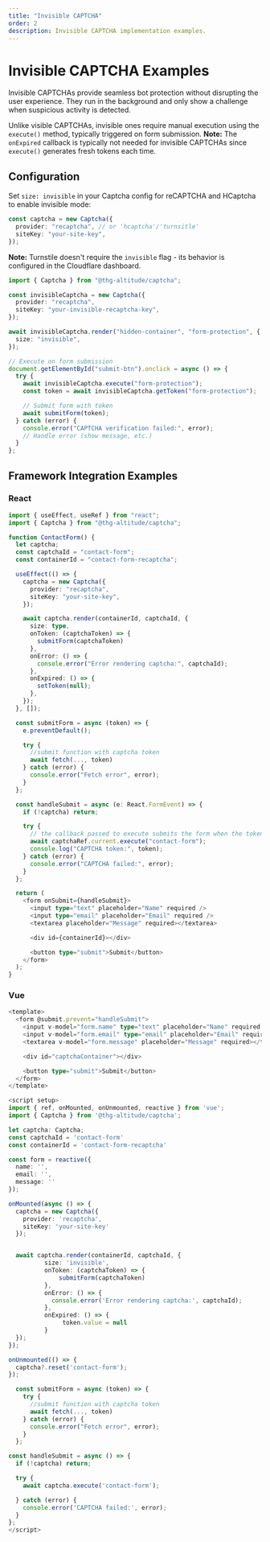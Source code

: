 ```yaml
---
title: "Invisible CAPTCHA"
order: 2
description: Invisible CAPTCHA implementation examples.
---
```


# Invisible CAPTCHA Examples

Invisible CAPTCHAs provide seamless bot protection without disrupting the user experience. They run in the background and only show a challenge when suspicious activity is detected.

Unlike visible CAPTCHAs, invisible ones require manual execution using the `execute()` method, typically triggered on form submission. **Note:** The `onExpired` callback is typically not needed for invisible CAPTCHAs since `execute()` generates fresh tokens each time.

## Configuration

Set `size: invisible` in your Captcha config for reCAPTCHA and HCaptcha to enable invisible mode:

```typescript
const captcha = new Captcha({
  provider: "recaptcha", // or 'hcaptcha'/'turnsitle'
  siteKey: "your-site-key",
});
```

**Note:** Turnstile doesn't require the `invisible` flag - its behavior is configured in the Cloudflare dashboard.

```typescript
import { Captcha } from "@thg-altitude/captcha";

const invisibleCaptcha = new Captcha({
  provider: "recaptcha",
  siteKey: "your-invisible-recaptcha-key",
});

await invisibleCaptcha.render("hidden-container", "form-protection", {
  size: "invisible",
});

// Execute on form submission
document.getElementById("submit-btn").onclick = async () => {
  try {
    await invisibleCaptcha.execute("form-protection");
    const token = await invisibleCaptcha.getToken("form-protection");

    // Submit form with token
    await submitForm(token);
  } catch (error) {
    console.error("CAPTCHA verification failed:", error);
    // Handle error (show message, etc.)
  }
};
```

## Framework Integration Examples

### React

```typescript
import { useEffect, useRef } from "react";
import { Captcha } from "@thg-altitude/captcha";

function ContactForm() {
  let captcha;
  const captchaId = "contact-form";
  const containerId = "contact-form-recaptcha";

  useEffect(() => {
    captcha = new Captcha({
      provider: "recaptcha",
      siteKey: "your-site-key",
    });

    await captcha.render(containerId, captchaId, {
      size: type,
      onToken: (captchaToken) => {
        submitForm(captchaToken)
      },
      onError: () => {
        console.error("Error rendering captcha:", captchaId);
      },
      onExpired: () => {
        setToken(null);
      },
    });
  }, []);

  const submitForm = async (token) => {
    e.preventDefault();

    try {
      //submit function with captcha token
      await fetch(..., token)
    } catch (error) {
      console.error("Fetch error", error);
    }
  };

  const handleSubmit = async (e: React.FormEvent) => {
    if (!captcha) return;

    try {
      // the callback passed to execute submits the form when the token is available
      await captchaRef.current.execute("contact-form");
      console.log("CAPTCHA token:", token);
    } catch (error) {
      console.error("CAPTCHA failed:", error);
    }
  };

  return (
    <form onSubmit={handleSubmit}>
      <input type="text" placeholder="Name" required />
      <input type="email" placeholder="Email" required />
      <textarea placeholder="Message" required></textarea>

      <div id={containerId}></div>

      <button type="submit">Submit</button>
    </form>
  );
}
```

### Vue

```typescript
<template>
  <form @submit.prevent="handleSubmit">
    <input v-model="form.name" type="text" placeholder="Name" required />
    <input v-model="form.email" type="email" placeholder="Email" required />
    <textarea v-model="form.message" placeholder="Message" required></textarea>

    <div id="captchaContainer"></div>

    <button type="submit">Submit</button>
  </form>
</template>

<script setup>
import { ref, onMounted, onUnmounted, reactive } from 'vue';
import { Captcha } from '@thg-altitude/captcha';

let captcha: Captcha;
const captchaId = 'contact-form'
const containerId = 'contact-form-recaptcha'

const form = reactive({
  name: '',
  email: '',
  message: ''
});

onMounted(async () => {
  captcha = new Captcha({
    provider: 'recaptcha',
    siteKey: 'your-site-key'
  });


  await captcha.render(containerId, captchaId, {
          size: 'invisible',
          onToken: (captchaToken) => {
              submitForm(captchaToken)
          },
          onError: () => {
            console.error('Error rendering captcha:', captchaId);
          },
          onExpired: () => {
               token.value = null
          }
  });
});

onUnmounted(() => {
  captcha?.reset('contact-form');
});

  const submitForm = async (token) => {
    try {
      //submit function with captcha token
      await fetch(..., token)
    } catch (error) {
      console.error("Fetch error", error);
    }
  };

const handleSubmit = async () => {
  if (!captcha) return;

  try {
    await captcha.execute('contact-form');

  } catch (error) {
    console.error('CAPTCHA failed:', error);
  }
};
</script>
```

